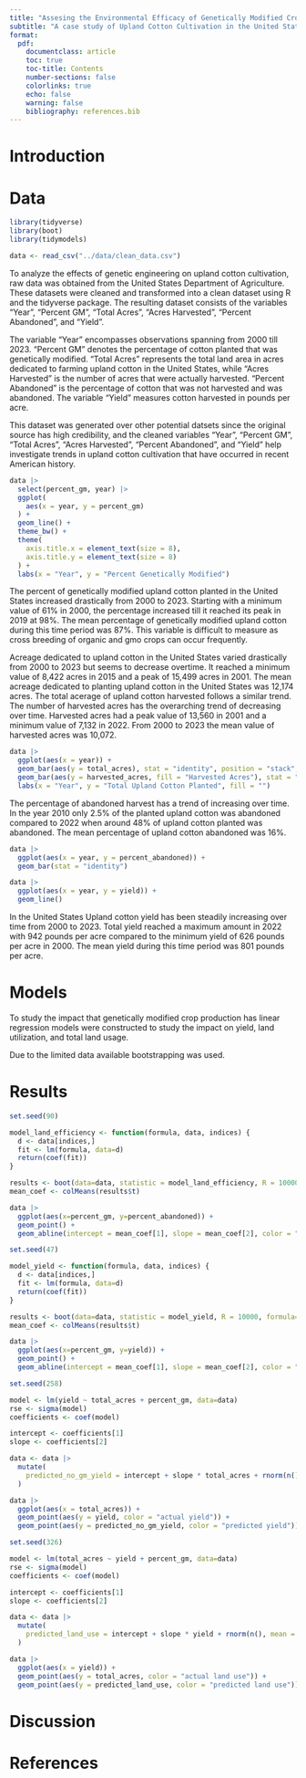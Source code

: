 ```yaml
---
title: "Assesing the Environmental Efficacy of Genetically Modified Crops"
subtitle: "A case study of Upland Cotton Cultivation in the United States"
format: 
  pdf:
    documentclass: article
    toc: true
    toc-title: Contents
    number-sections: false
    colorlinks: true
    echo: false
    warning: false
    bibliography: references.bib
---
```


# Introduction 
# Data

```r
library(tidyverse)
library(boot)
library(tidymodels)
```

```r
data <- read_csv("../data/clean_data.csv")
```
To analyze the effects of genetic engineering on upland cotton cultivation, raw data was obtained from the United States Department of Agriculture. These datasets were cleaned and transformed into a clean dataset using R and the tidyverse package. The resulting dataset consists of the variables "Year", "Percent GM", "Total Acres", "Acres Harvested", "Percent Abandoned", and "Yield". 


The variable "Year" encompasses observations spanning from 2000 till 2023. "Percent GM" denotes the percentage of cotton planted that was genetically modified. "Total Acres" represents the total land area in acres dedicated to farming upland cotton in the United States, while "Acres Harvested" is the number of acres that were actually harvested. "Percent Abandoned" is the percentage of cotton that was not harvested and was abandoned. The variable "Yield" measures cotton harvested in pounds per acre.


This dataset was generated over other potential datsets since the original source has high credibility, and the cleaned variables "Year", "Percent GM", "Total Acres", "Acres Harvested", "Percent Abandoned", and "Yield" help investigate trends in upland cotton cultivation that have occurred in recent American history. 

```r
data |>
  select(percent_gm, year) |>
  ggplot(
    aes(x = year, y = percent_gm)
  ) +
  geom_line() +
  theme_bw() +
  theme(
    axis.title.x = element_text(size = 8),
    axis.title.y = element_text(size = 8)
  ) +
  labs(x = "Year", y = "Percent Genetically Modified")
```

The percent of genetically modified upland cotton planted in the United States
increased drastically from 2000 to 2023. Starting with a minimum value of 61% in 2000, the percentage increased till it reached its peak in 2019 at 98%. The mean percentage of genetically modified upland cotton during this time period was 87%. 
This variable is difficult to measure as cross breeding of organic and gmo crops can occur frequently. 

Acreage dedicated to upland cotton in the United States varied drastically from 2000 to 2023 but seems to decrease overtime. It reached a minimum value of 8,422 acres in 2015 and a peak of 15,499 acres in 2001. The mean acreage dedicated to planting upland cotton in the United States was 12,174 acres. The total acerage of upland cotton harvested follows a similar trend. The number of harvested acres has the overarching trend of decreasing over time. Harvested acres had a peak value of 13,560 in 2001 and a minimum value of 7,132 in 2022. From 2000 to 2023 the mean value of harvested acres was 10,072.  


```r
data |>
  ggplot(aes(x = year)) +
  geom_bar(aes(y = total_acres), stat = "identity", position = "stack", width = 0.4) +
  geom_bar(aes(y = harvested_acres, fill = "Harvested Acres"), stat = "identity", position = "stack", width = 0.4) +
  labs(x = "Year", y = "Total Upland Cotton Planted", fill = "")
```

The percentage of abandoned harvest has a trend of increasing over time. In the year 2010 only 2.5% of the planted upland cotton was abandoned compared to 2022 when around 48% of upland cotton planted was abandoned. The mean percentage of upland cotton abandoned was 16%. 

```r
data |>
  ggplot(aes(x = year, y = percent_abandoned)) +
  geom_bar(stat = "identity")
```

```r
data |>
  ggplot(aes(x = year, y = yield)) +
  geom_line()
```
In the United States Upland cotton yield has been steadily increasing over time from 2000 to 2023. Total yield reached a maximum amount in 2022 with 942 pounds per acre compared to the minimum yield of 626 pounds per acre in 2000. The mean yield during this time period was 801 pounds per acre. 

# Models
To study the impact that genetically modified crop production has linear regression models were constructed to study the impact on yield, land utilization, and total land usage.

Due to the limited data available bootstrapping was used. 

# Results

```r
set.seed(90)

model_land_efficiency <- function(formula, data, indices) {
  d <- data[indices,]
  fit <- lm(formula, data=d)
  return(coef(fit))
}

results <- boot(data=data, statistic = model_land_efficiency, R = 10000, formula=percent_abandoned~percent_gm)
mean_coef <- colMeans(results$t)

data |>
  ggplot(aes(x=percent_gm, y=percent_abandoned)) +
  geom_point() +
  geom_abline(intercept = mean_coef[1], slope = mean_coef[2], color = "blue")


```

```r
set.seed(47)

model_yield <- function(formula, data, indices) {
  d <- data[indices,]
  fit <- lm(formula, data=d)
  return(coef(fit))
}

results <- boot(data=data, statistic = model_yield, R = 10000, formula=yield~percent_gm)
mean_coef <- colMeans(results$t)

data |>
  ggplot(aes(x=percent_gm, y=yield)) +
  geom_point() +
  geom_abline(intercept = mean_coef[1], slope = mean_coef[2], color = "blue")
```

```r
set.seed(258)

model <- lm(yield ~ total_acres + percent_gm, data=data)
rse <- sigma(model)
coefficients <- coef(model)

intercept <- coefficients[1]
slope <- coefficients[2]

data <- data |>
  mutate(
    predicted_no_gm_yield = intercept + slope * total_acres + rnorm(n(), mean = 0, sd=rse)
  )

data |>
  ggplot(aes(x = total_acres)) +
  geom_point(aes(y = yield, color = "actual yield")) +
  geom_point(aes(y = predicted_no_gm_yield, color = "predicted yield"))
```

```r
set.seed(326)

model <- lm(total_acres ~ yield + percent_gm, data=data)
rse <- sigma(model)
coefficients <- coef(model)

intercept <- coefficients[1]
slope <- coefficients[2]

data <- data |>
  mutate(
    predicted_land_use = intercept + slope * yield + rnorm(n(), mean = 0, sd=rse)
  )

data |>
  ggplot(aes(x = yield)) +
  geom_point(aes(y = total_acres, color = "actual land use")) +
  geom_point(aes(y = predicted_land_use, color = "predicted land use"))
```

# Discussion

# References
